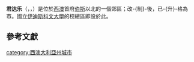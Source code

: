 {{noteTA
|1=zh-cn:澳大利亚; zh-tw:澳大利亞; zh-hk:澳洲;
|2=zh-cn:珀斯; zh-tw:伯斯; zh-hk:珀斯;
}}
{{Infobox Australian Place | type = suburb
|name     = 君达乐
|city     = [[珀斯|伯斯]]
|state    = wa
|image    = Joondalup city north at night.JPG
|caption  = 夜晚的君达乐郊區
|lga      = 君达乐市
|area     = 11.8
|postcode = 6027
|pop      = 6,927
|pop_footnotes =（2001年普查）<ref>2001 Census, Australian Bureau of Statistics</ref>
|dist1    = 26 | location1=[[珀斯|伯斯]]
|est      = 1980s
|fedgov   = [[摩爾_(澳大利亞國會選區)|摩爾]]
|stategov = [[Electoral_district_of_Joondalup|Joondalup]]
}}

'''君达乐'''（{{lang-en|Joondalup}}，{{IPAc-en|'|dʒ|uː|n|d|ə|l|ʌ|p}}，{{coord|31|44|42|S|115|45|57|E}}）是位於[[西澳大利亞|西澳]]首府[[珀斯|伯斯]]以北的一個郊區；改-{制}-後，已-{升}-格為市。國立[[伊迪斯科文大學|伊迪斯科文大學]]的校總區即設於此。

== 參考文獻 ==
{{reflist}}
{{commonscat}}
{{normdaten}}
{{DEFAULTSORT:joondalup}}
[[category:西澳大利亞州城市|category:西澳大利亞州城市]]
{{Australia-geo-stub}}